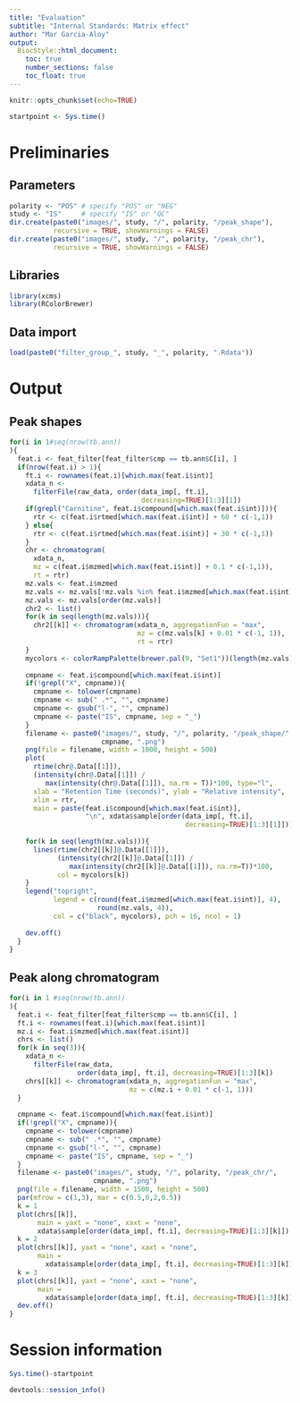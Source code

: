 ```yaml
---
title: "Evaluation"
subtitle: "Internal Standards: Matrix effect"
author: "Mar Garcia-Aloy"
output: 
  BiocStyle::html_document:
    toc: true
    number_sections: false
    toc_float: true
---
```


```r
knitr::opts_chunk$set(echo=TRUE)

startpoint <- Sys.time()
```

# Preliminaries
## Parameters
```r
polarity <- "POS" # specify "POS" or "NEG"
study <- "IS"     # specify "IS" or "QC"
dir.create(paste0("images/", study, "/", polarity, "/peak_shape"), 
           recursive = TRUE, showWarnings = FALSE)
dir.create(paste0("images/", study, "/", polarity, "/peak_chr"), 
           recursive = TRUE, showWarnings = FALSE)
```

## Libraries
```r
library(xcms)
library(RColorBrewer)
```


## Data import
```r
load(paste0("filter_group_", study, "_", polarity, ".Rdata"))
```

# Output
## Peak shapes
```r
for(i in 1#seq(nrow(tb.ann))
){
  feat.i <- feat_filter[feat_filter$cmp == tb.ann$C[i], ]
  if(nrow(feat.i) > 1){
    ft.i <- rownames(feat.i)[which.max(feat.i$int)]
    xdata_n <- 
      filterFile(raw_data, order(data_imp[, ft.i], 
                                 decreasing=TRUE)[1:3][1])
    if(grepl("Carnitine", feat.i$compound[which.max(feat.i$int)])){
      rtr <- c(feat.i$rtmed[which.max(feat.i$int)] + 60 * c(-1,1))
    } else{
      rtr <- c(feat.i$rtmed[which.max(feat.i$int)] + 30 * c(-1,1))
    }
    chr <- chromatogram(
      xdata_n, 
      mz = c(feat.i$mzmed[which.max(feat.i$int)] + 0.1 * c(-1,1)),
      rt = rtr)
    mz.vals <- feat.i$mzmed
    mz.vals <- mz.vals[!mz.vals %in% feat.i$mzmed[which.max(feat.i$int)]]
    mz.vals <- mz.vals[order(mz.vals)]
    chr2 <- list()
    for(k in seq(length(mz.vals))){
      chr2[[k]] <- chromatogram(xdata_n, aggregationFun = "max",
                                mz = c(mz.vals[k] + 0.01 * c(-1, 1)), 
                                rt = rtr)
    }
    mycolors <- colorRampPalette(brewer.pal(9, "Set1"))(length(mz.vals))
    
    cmpname <- feat.i$compound[which.max(feat.i$int)]
    if(!grepl("X", cmpname)){
      cmpname <- tolower(cmpname)
      cmpname <- sub(" .*", "", cmpname)
      cmpname <- gsub("l-", "", cmpname)
      cmpname <- paste("IS", cmpname, sep = "_")
    }
    filename <- paste0("images/", study, "/", polarity, "/peak_shape/", 
                       cmpname, ".png")
    png(file = filename, width = 1000, height = 500)
    plot(
      rtime(chr@.Data[[1]]), 
      (intensity(chr@.Data[[1]]) / 
         max(intensity(chr@.Data[[1]]), na.rm = T))*100, type="l", 
      xlab = "Retention Time (seconds)", ylab = "Relative intensity",
      xlim = rtr, 
      main = paste(feat.i$compound[which.max(feat.i$int)], 
                   "\n", xdata$sample[order(data_imp[, ft.i], 
                                            decreasing=TRUE)[1:3][1]]))
    
    for(k in seq(length(mz.vals))){
      lines(rtime(chr2[[k]]@.Data[[1]]), 
            (intensity(chr2[[k]]@.Data[[1]]) / 
               max(intensity(chr2[[k]]@.Data[[1]]), na.rm=T))*100, 
            col = mycolors[k])
    }
    legend("topright", 
           legend = c(round(feat.i$mzmed[which.max(feat.i$int)], 4), 
                      round(mz.vals, 4)), 
           col = c("black", mycolors), pch = 16, ncol = 1)
    
    dev.off()
  }
}
```

## Peak along chromatogram
```r
for(i in 1 #seq(nrow(tb.ann))
){
  feat.i <- feat_filter[feat_filter$cmp == tb.ann$C[i], ]
  ft.i <- rownames(feat.i)[which.max(feat.i$int)]
  mz.i <- feat.i$mzmed[which.max(feat.i$int)]
  chrs <- list()
  for(k in seq(3)){
    xdata_n <- 
      filterFile(raw_data, 
                 order(data_imp[, ft.i], decreasing=TRUE)[1:3][k])
    chrs[[k]] <- chromatogram(xdata_n, aggregationFun = "max",
                              mz = c(mz.i + 0.01 * c(-1, 1)))
  }
  
  cmpname <- feat.i$compound[which.max(feat.i$int)]
  if(!grepl("X", cmpname)){
    cmpname <- tolower(cmpname)
    cmpname <- sub(" .*", "", cmpname)
    cmpname <- gsub("l-", "", cmpname)
    cmpname <- paste("IS", cmpname, sep = "_")
  }
  filename <- paste0("images/", study, "/", polarity, "/peak_chr/", 
                     cmpname, ".png")
  png(file = filename, width = 1500, height = 500)
  par(mfrow = c(1,3), mar = c(0.5,0,2,0.5))
  k = 1
  plot(chrs[[k]], 
       main = yaxt = "none", xaxt = "none",
       xdata$sample[order(data_imp[, ft.i], decreasing=TRUE)[1:3][k]])
  k = 2
  plot(chrs[[k]], yaxt = "none", xaxt = "none", 
       main = 
         xdata$sample[order(data_imp[, ft.i], decreasing=TRUE)[1:3][k]])
  k = 3
  plot(chrs[[k]], yaxt = "none", xaxt = "none", 
       main = 
         xdata$sample[order(data_imp[, ft.i], decreasing=TRUE)[1:3][k]])
  dev.off()
}
```


# Session information
```r
Sys.time()-startpoint

devtools::session_info()
```


